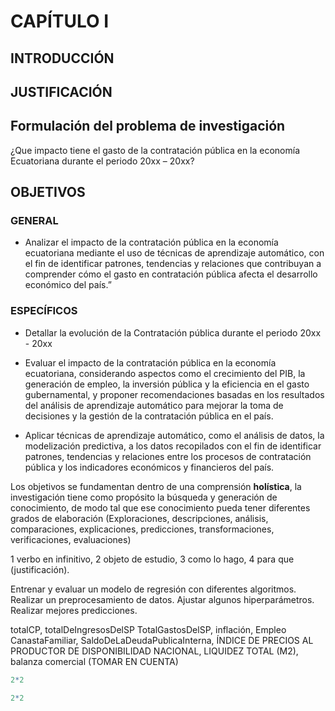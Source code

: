 # CAPÍTULO I
## INTRODUCCIÓN



## JUSTIFICACIÓN

## Formulación del problema de investigación

¿Que impacto tiene el gasto de la contratación pública en la economía Ecuatoriana durante el periodo 20xx – 20xx?

## OBJETIVOS
### GENERAL
+ Analizar el impacto de la contratación pública en la economía ecuatoriana mediante el uso de técnicas de aprendizaje automático, con el fin de identificar patrones, tendencias y relaciones que contribuyan a comprender cómo el gasto en contratación pública afecta el desarrollo económico del país."

### ESPECÍFICOS

+ Detallar la evolución de la Contratación pública durante el periodo 20xx - 20xx

+ Evaluar el impacto de la contratación pública en la economía ecuatoriana, considerando aspectos como el crecimiento del PIB, la generación de empleo, la inversión pública y la eficiencia en el gasto gubernamental, y proponer recomendaciones basadas en los resultados del análisis de aprendizaje automático para mejorar la toma de decisiones y la gestión de la contratación pública en el país.

+ Aplicar técnicas de aprendizaje automático, como el análisis de datos, la modelización predictiva, a los datos recopilados con el fin de identificar patrones, tendencias y relaciones entre los procesos de contratación pública y los indicadores económicos y financieros del país.


::: callout-note
Los objetivos se fundamentan dentro de una comprensión **holística**, la investigación tiene como propósito la búsqueda y generación de conocimiento, de modo tal que ese conocimiento pueda tener diferentes grados de elaboración (Exploraciones, descripciones, análisis, comparaciones, explicaciones, predicciones, transformaciones, verificaciones, evaluaciones)
:::

::: callout-note
1 verbo en infinitivo, 2 objeto de estudio, 3 como lo hago, 4 para que (justificación). 
:::


::: callout-note
Entrenar y evaluar un modelo de regresión con diferentes algoritmos.
Realizar un preprocesamiento de datos.
Ajustar algunos hiperparámetros.
Realizar mejores predicciones.
::: 

::: callout-note
totalCP, totalDeIngresosDelSP	TotalGastosDelSP, inflación, Empleo	CanastaFamiliar, SaldoDeLaDeudaPublicaInterna, ÍNDICE DE PRECIOS AL PRODUCTOR DE DISPONIBILIDAD NACIONAL, LIQUIDEZ TOTAL (M2), balanza comercial (TOMAR EN CUENTA)
::: 

```r
2*2


```


```r
2*2


```